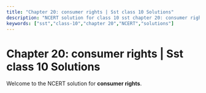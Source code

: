 ```yaml
---
title: "Chapter 20: consumer rights | Sst class 10 Solutions"
description: "NCERT solution for class 10 sst chapter 20: consumer rights."
keywords: ["sst","class-10","chapter 20","NCERT","solutions"]
---
```


# Chapter 20: consumer rights | Sst class 10 Solutions

Welcome to the NCERT solution for **consumer rights**.
